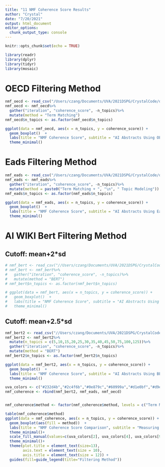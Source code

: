 ```yaml
---
title: "11 NMF Coherence Score Results"
author: "Crystal"
date: "7/20/2021"
output: html_document
editor_options: 
  chunk_output_type: console
---
```


```r
knitr::opts_chunk$set(echo = TRUE)
```

```r
library(readr)
library(dplyr)
library(tidyr)
library(mosaic)
```

# OECD Filtering Method

```r
nmf_oecd <- read_csv("/Users/czang/Documents/UVA/2021DSPG/CrystalCode/dspg21RnD/shiny/data_shiny/nmf_OECD_10.csv")
nmf_oecd <- nmf_oecd%>%
  gather("iteration", "coherence_score", -n_topics)%>%
  mutate(method = "Term Matching")
nmf_oecd$n_topics <- as.factor(nmf_oecd$n_topics)
```

```r
ggplot(data = nmf_oecd, aes(x = n_topics, y = coherence_score)) +
  geom_boxplot()  +
  labs(title = "NMF Coherence Score", subtitle = "AI Abstracts Using OECD Filtering Method", x= "Number of Topics", y = "Coherence Score (10 runs)") +
  theme_minimal()
```


# Eads Filtering Method

```r
nmf_eads <- read_csv("/Users/czang/Documents/UVA/2021DSPG/CrystalCode/dspg21RnD/shiny/data_shiny/nmf_eads_10.csv")
nmf_eads <- nmf_eads%>%
  gather("iteration", "coherence_score", -n_topics)%>%
  mutate(method = paste0("Term Matching + ", "\n", " Topic Modeling"))
nmf_eads$n_topics <- as.factor(nmf_eads$n_topics)
```

```r
ggplot(data = nmf_eads, aes(x = n_topics, y = coherence_score)) +
  geom_boxplot()  +
  labs(title = "NMF Coherence Score", subtitle = "AI Abstracts Using Eads' Filtering Method", x= "Number of Topics", y = "Coherence Score (10 runs)") +
  theme_minimal()
```


# AI WIKI Bert Filtering Method
## Cutoff: mean+2*sd
```r
# nmf_bert <- read_csv("//Users/czang/Documents/UVA/2021DSPG/CrystalCode/dspg21RnD/shiny/data_shiny/nmf_bert_10.csv")
# nmf_bert <- nmf_bert%>%
#   gather("iteration", "coherence_score", -n_topics)%>%
#   mutate(method = "BERT")
# nmf_bert$n_topics <- as.factor(nmf_bert$n_topics)
```

```r
# ggplot(data = nmf_bert, aes(x = n_topics, y = coherence_score)) +
#   geom_boxplot()  +
#   labs(title = "NMF Coherence Score", subtitle = "AI Abstracts Using BERT Filtering Method (Cutoff: mean+ 2*sd )", x= "Number of Topics", y = "Coherence Score (10 runs)") +
#   theme_minimal()
```

## Cutoff: mean+2.5*sd
```r

nmf_bert2 <- read_csv("//Users/czang/Documents/UVA/2021DSPG/CrystalCode/dspg21RnD/shiny/data_shiny/nmf_bert2_10.csv")
nmf_bert2 <- nmf_bert2%>%
  mutate(n_topics = c(5,10,15,20,25,30,35,40,45,50,75,100,125))%>%
  gather("iteration", "coherence_score", -n_topics)%>%
  mutate(method = "BERT")
nmf_bert2$n_topics <- as.factor(nmf_bert2$n_topics)
```

```r
ggplot(data = nmf_bert2, aes(x = n_topics, y = coherence_score)) +
  geom_boxplot()  +
  labs(title = "NMF Coherence Score", subtitle = "AI Abstracts Using BERT Filtering Method (Cutoff: mean+ 2.5*sd )", x= "Number of Topics", y = "Coherence Score (10 runs)") +
  theme_minimal()
```


```r
uva_colors <- c("#232d4b","#2c4f6b","#0e879c","#60999a","#d1e0bf","#d9e12b","#e6ce3a","#e6a01d","#e57200","#fdfdfd")
nmf_coherence <- rbind(nmf_bert2, nmf_eads, nmf_oecd)


nmf_coherence$method <- factor(nmf_coherence$method, levels = c("Term Matching",paste0("Term Matching + ", "\n", " Topic Modeling"), "BERT" ))

table(nmf_coherence$method)
ggplot(data = nmf_coherence, aes(x = n_topics, y = coherence_score)) +
  geom_boxplot(aes(fill = method))  +
  labs(title = "NMF Coherence Score Comparison", subtitle = "Measuring Topic Model Performance on Each Filtering Method", x= "Number of Topics", y = "Coherence Score (10 runs)") +
  theme_minimal()+
  scale_fill_manual(values=c(uva_colors[2], uva_colors[4], uva_colors[9]))+
  theme_minimal()+
  theme(plot.title = element_text(size=13), 
        axis.text = element_text(size = 10), 
        axis.title = element_text(size = 12)) +
  guides(fill=guide_legend(title="Filtering Method"))
```

